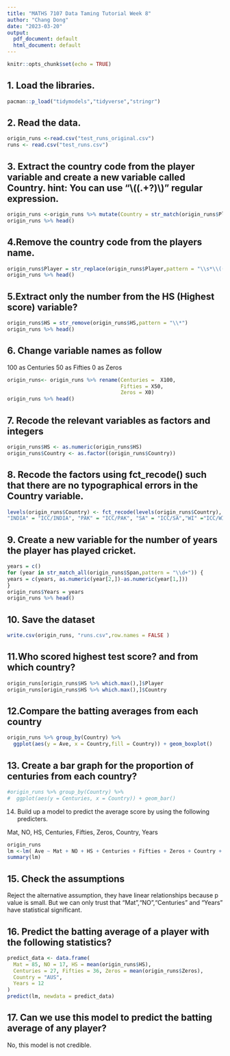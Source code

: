 ```yaml
---
title: "MATHS 7107 Data Taming Tutorial Week 8"
author: "Chang Dong"
date: "2023-03-20"
output:
  pdf_document: default
  html_document: default
---
```


```r
knitr::opts_chunk$set(echo = TRUE)
```

## 1. Load the libraries.
```r
pacman::p_load("tidymodels","tidyverse","stringr")
```

## 2. Read the data.
```r
origin_runs <-read.csv("test_runs_original.csv")
runs <- read.csv("test_runs.csv")
```

## 3. Extract the country code from the player variable and create a new variable called Country. hint: You can use “\\((.+?)\\)” regular expression.

```r
origin_runs <-origin_runs %>% mutate(Country = str_match(origin_runs$Player,pattern = "\\((.+?)\\)")[,2]) 
origin_runs %>% head()
```

## 4.Remove the country code from the players name.
```r
origin_runs$Player = str_replace(origin_runs$Player,pattern = "\\s*\\((.+?)\\)", "")
origin_runs %>% head()
```

## 5.Extract only the number from the HS (Highest score) variable?
```r
origin_runs$HS = str_remove(origin_runs$HS,pattern = "\\*")
origin_runs %>% head()
```

## 6. Change variable names as follow

100 as Centuries
50 as Fifties 
0 as Zeros
```r
origin_runs<- origin_runs %>% rename(Centuries =  X100,
                                     Fifties = X50,
                                     Zeros = X0)
origin_runs %>% head()
```

## 7. Recode the relevant variables as factors and integers
```r
origin_runs$HS <- as.numeric(origin_runs$HS)
origin_runs$Country <- as.factor((origin_runs$Country))
```

## 8. Recode the factors using fct_recode() such that there are no typographical errors in the Country variable.
```r
levels(origin_runs$Country) <- fct_recode(levels(origin_runs$Country),
"INDIA" = "ICC/INDIA", "PAK" = "ICC/PAK", "SA" = "ICC/SA","WI" ="ICC/WI")
```

## 9. Create a new variable for the number of years the player has played cricket.
```r
years = c()
for (year in str_match_all(origin_runs$Span,pattern = "\\d+")) {
years = c(years, as.numeric(year[2,])-as.numeric(year[1,]))
}
origin_runs$Years = years
origin_runs %>% head()
```

## 10. Save the dataset
```r
write.csv(origin_runs, "runs.csv",row.names = FALSE )
```

## 11.Who scored highest test score? and from which country?
```r
origin_runs[origin_runs$HS %>% which.max(),]$Player
origin_runs[origin_runs$HS %>% which.max(),]$Country
```

## 12.Compare the batting averages from each country
```r
origin_runs %>% group_by(Country) %>% 
  ggplot(aes(y = Ave, x = Country,fill = Country)) + geom_boxplot()
```

## 13. Create a bar graph for the proportion of centuries from each country?
```r
#origin_runs %>% group_by(Country) %>% 
#  ggplot(aes(y = Centuries, x = Country)) + geom_bar()
```

14. Build up a model to predict the average score by using the following predicters.

 Mat, NO, HS, Centuries, Fifties, Zeros, Country, Years
```r
origin_runs
lm <-lm( Ave ~ Mat + NO + HS + Centuries + Fifties + Zeros + Country + Years, data = origin_runs)
summary(lm)
```

## 15. Check the assumptions

Reject the alternative assumption, they have linear relationships because p value is small. But we can only trust that "Mat","NO","Centuries" and "Years" have statistical significant.

## 16. Predict the batting average of a player with the following statistics?
```r
predict_data <- data.frame(
  Mat = 85, NO = 17, HS = mean(origin_runs$HS), 
  Centuries = 27, Fifties = 36, Zeros = mean(origin_runs$Zeros),
  Country = "AUS",
  Years = 12
)
predict(lm, newdata = predict_data)
```

## 17. Can we use this model to predict the batting average of any player?
No, this model is not credible.
